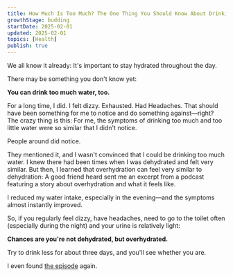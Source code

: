 ```yaml
---
title: How Much Is Too Much? The One Thing You Should Know About Drinking Water
growthStage: budding
startDate: 2025-02-01
updated: 2025-02-01
topics: [Health]
publish: true
---
```


We all know it already: It's important to stay hydrated throughout the day.

There may be something you don't know yet:

**You can drink too much water, too.**

For a long time, I did. I felt dizzy. Exhausted. Had Headaches. That should have been something for me to notice and do something against—right? The crazy thing is this: For me, the symptoms of drinking too much and too little water were so similar that I didn't notice.

People around did notice.

They mentioned it, and I wasn't convinced that I could be drinking too much water. I knew there had been times when I was dehydrated and felt very similar. But then, I learned that overhydration can feel very similar to dehydration: A good friend heard sent me an excerpt from a podcast featuring a story about overhydration and what it feels like.

I reduced my water intake, especially in the evening—and the symptoms almost instantly improved.

So, if you regularly feel dizzy, have headaches, need to go to the toilet often (especially during the night) and your urine is relatively light:

**Chances are you're not dehydrated, but overhydrated.**

Try to drink less for about three days, and you'll see whether you are.

I even found [the episode](https://youtu.be/q37ARYnRDGc?feature=shared&t=1659) again.
